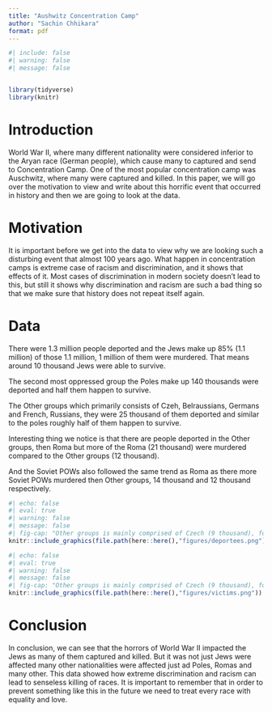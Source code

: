 ```yaml
---
title: "Aushwitz Concentration Camp"
author: "Sachin Chhikara"
format: pdf
---
```

```r
#| include: false
#| warning: false
#| message: false


library(tidyverse)
library(knitr)
```


# Introduction

World War II, where many different nationality were considered inferior to the Aryan
race (German people), which cause many to captured and send to Concentration Camp.
One of the most popular concentration camp was Auschwitz, where many were captured and killed. In this paper, we will go over the motivation to view and write about this horrific event that occurred in history and then we are going to look at the data.

# Motivation

It is important before we get into the data to view why we are looking such a disturbing event that almost 100 years ago. What happen in concentration camps is extreme case of racism and discrimination, and it shows that effects of it. Most cases of discrimination in modern society doesn't lead to this, but still it shows why discrimination and racism are such a bad thing so that we make sure that history does not repeat itself again.

# Data

There were 1.3 million people deported and the Jews make up 85% (1.1 million) of those 1.1 million, 1 million of them were murdered. That means around 10 thousand Jews were able to survive.

The second most oppressed group the Poles make up 140 thousands were deported and half them happen to survive.  

The Other groups which primarily consists of Czeh, Belraussians, Germans and French, Russians, they were 25 thousand of them deported and similar to the poles roughly half of them happen to survive.

Interesting thing we notice is that there are people deported in the Other groups, then Roma but more of the Roma (21 thousand) were murdered compared to the Other groups (12 thousand).

And the Soviet POWs also followed the same trend as Roma as there more Soviet POWs murdered then Other groups, 14 thousand and 12 thousand respectively. 

```r
#| echo: false
#| eval: true
#| warning: false
#| message: false
#| fig-cap: "Other groups is mainly comprised of Czech (9 thousand), followed by: Belarussians (6 thousand), Germans (4 thousand), French (4 thousand), Russians (1.5 thousand)"
knitr::include_graphics(file.path(here::here(),"figures/deportees.png")) 
```

```r
#| echo: false
#| eval: true
#| warning: false
#| message: false
#| fig-cap: "Other groups is mainly comprised of Czech (9 thousand), followed by: Belarussians (6 thousand), Germans (4 thousand), French (4 thousand), Russians (1.5 thousand)"
knitr::include_graphics(file.path(here::here(),"figures/victims.png")) 
```

# Conclusion

In conclusion, we can see that the horrors of World War II impacted the Jews as many of them captured and killed. But it was not just Jews were affected many other nationalities were affected just ad Poles, Romas and many other. This data showed how extreme discrimination and racism can lead to senseless killing of races. It is important to remember that in order to prevent something like this in the future we need to treat every race with equality and love.

